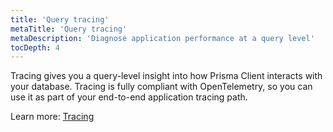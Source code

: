 ```yaml
---
title: 'Query tracing'
metaTitle: 'Query tracing'
metaDescription: 'Diagnose application performance at a query level'
tocDepth: 4
---
```


<TopBlock>

Tracing gives you a query-level insight into how Prisma Client interacts with your database. Tracing is fully compliant with OpenTelemetry, so you can use it as part of your end-to-end application tracing path.

Learn more: [Tracing](/concepts/components/prisma-client/opentelemetry-tracing)

</TopBlock>

